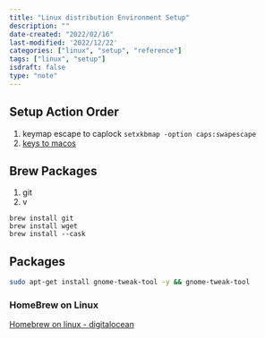 ```yaml
---
title: "Linux distribution Environment Setup"
description: ""
date-created: "2022/02/16"
last-modified: '2022/12/22'
categories: ["linux", "setup", "reference"]
tags: ["linux", "setup"]
isdraft: false
type: "note"
---
```


## Setup Action Order

1. keymap escape to caplock `setxkbmap -option caps:swapescape`
2. [keys to macos](https://github.com/petrstepanov/gnome-macos-remap)

## Brew Packages

1. git
2. v

```shell
brew install git
brew install wget
brew install --cask
```

## Packages

```sh 
sudo apt-get install gnome-tweak-tool -y && gnome-tweak-tool
```

### HomeBrew on Linux 

[Homebrew on linux - digitalocean](https://www.digitalocean.com/community/tutorials/how-to-install-and-use-homebrew-on-linux)